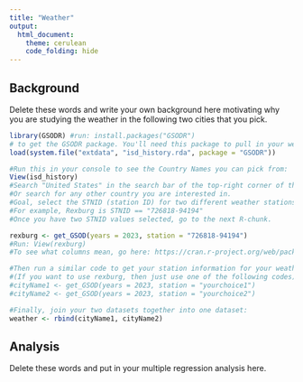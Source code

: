 ```yaml
---
title: "Weather"
output: 
  html_document:
    theme: cerulean
    code_folding: hide
---
```


## Background

Delete these words and write your own background here motivating why you are studying the weather in the following two cities that you pick.  

```r
library(GSODR) #run: install.packages("GSODR") 
# to get the GSODR package. You'll need this package to pull in your weather data.
load(system.file("extdata", "isd_history.rda", package = "GSODR"))
```

```r
#Run this in your console to see the Country Names you can pick from:
View(isd_history)
#Search "United States" in the search bar of the top-right corner of the data Viewer that pops up.
#Or search for any other country you are interested in.
#Goal, select the STNID (station ID) for two different weather stations. 
#For example, Rexburg is STNID == "726818-94194"
#Once you have two STNID values selected, go to the next R-chunk.
```

```r
rexburg <- get_GSOD(years = 2023, station = "726818-94194")
#Run: View(rexburg)
#To see what columns mean, go here: https://cran.r-project.org/web/packages/GSODR/vignettes/GSODR.html#appendices

#Then run a similar code to get your station information for your weather stations.
#(If you want to use rexburg, then just use one of the following codes)
#cityName1 <- get_GSOD(years = 2023, station = "yourchoice1")
#cityName2 <- get_GSOD(years = 2023, station = "yourchoice2")

#Finally, join your two datasets together into one dataset:
weather <- rbind(cityName1, cityName2)
```

<!-- Now write up an analysis that studies something like how well the MIN temperature predicts the MAX temperature of the day in the two cities you selected. Of course, you are welcome to do any multiple regression you want with the data, but the recommendation would be to just run a "two-lines" model with the x=MIN, y=MAX, and color of the dots the NAME column. -->

## Analysis

Delete these words and put in your multiple regression analysis here.

